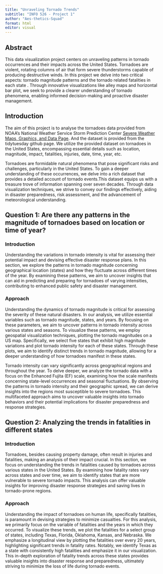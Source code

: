```yaml
---
title: "Unraveling Tornado Trends"
subtitle: "INFO 526 - Project 1"
author: "Aes-thetics-Squad"
format: html
editor: visual
---
```


## Abstract

This data visualization project centers on unraveling patterns in tornado occurrences and their impacts across the United States. Tornadoes are violent, rotating columns of air that form severe thunderstorms capable of producing destructive winds. In this project we delve into two critical aspects: tornado magnitude patterns and the tornado related fatalities in each state . Through innovative visualizations like alley maps and horizontal bar plot, we seek to provide a clearer understanding of tornado phenomena, enabling informed decision-making and proactive disaster management.

## Introduction

The aim of this project is to analyse the tornadoes data provided from NOAA's National Weather Service Storm Prediction Center [Severe Weather Maps, Graphics, and Data Page](https://www.spc.noaa.gov/wcm/#data). And the dataset is provided from the tidytuesday github page. We utilize the provided dataset on tornadoes in the United States, encompassing essential details such as location, magnitude, impact, fatalities, injuries, date, time, year, etc.

Tornadoes are formidable natural phenomena that pose significant risks and challenges, particularly in the United States. To gain a deeper understanding of these occurrences, we delve into a rich dataset that provides a detailed account of tornado events.This dataset equips us with a treasure trove of information spanning over seven decades. Through data visualization techniques, we strive to convey our findings effectively, aiding in disaster preparedness, risk assessment, and the advancement of meteorological understanding.

## Question 1: Are there any patterns in the magnitude of tornadoes based on location or time of year?

### Introduction

Understanding the variations in tornado intensity is vital for assessing their potential impact and devising effective disaster response plans. In this section, we explore the patterns in tornado magnitude concerning geographical location (states) and how they fluctuate across different times of the year. By examining these patterns, we aim to uncover insights that can aid in predicting and preparing for tornadoes of varying intensities, contributing to enhanced public safety and disaster management.

### Approach

Understanding the dynamics of tornado magnitude is critical for assessing the severity of these natural disasters. In our analysis, we utilize essential variables such as tornado magnitude, states, and years. By focusing on these parameters, we aim to uncover patterns in tornado intensity across various states and seasons. To visualize these patterns, we employ geospatial visualization techniques, plotting the tornado magnitudes on a US map. Specifically, we select five states that exhibit high magnitude variations and plot tornado intensity for each of these states. Through these plots, we aim to identify distinct trends in tornado magnitude, allowing for a deeper understanding of how tornadoes manifest in these states.

Tornado intensity can vary significantly across geographical regions and throughout the year. To delve deeper, we analyze the tornado data with a focus on the Enhanced Fujita (EF) scale, examining how the scale manifests concerning state-level occurrences and seasonal fluctuations. By observing the patterns in tornado intensity and their geographic spread, we can derive insights into the regions most susceptible to severe tornadoes. This multifaceted approach aims to uncover valuable insights into tornado behaviors and their potential implications for disaster preparedness and response strategies.

## Question 2: Analyzing the trends in fatalities in different states

### Introduction

Tornadoes, besides causing property damage, often result in injuries and fatalities, making an analysis of their impact crucial. In this section, we focus on understanding the trends in fatalities caused by tornadoes across various states in the United States. By examining how fatality rates vary across states and over time, we aim to identify states that are more vulnerable to severe tornado impacts. This analysis can offer valuable insights for improving disaster response strategies and saving lives in tornado-prone regions.

### Approach

Understanding the impact of tornadoes on human life, specifically fatalities, is paramount in devising strategies to minimize casualties. For this analysis, we primarily focus on the variable of fatalities and the years in which they occurred. To visualize these trends, we plot the fatalities for a select group of states, including Texas, Florida, Oklahoma, Kansas, and Nebraska. We emphasize a longitudinal view by plotting the fatalities over every 20 years, highlighting significant trends in fatality rates. Notably, we identify Texas as a state with consistently high fatalities and emphasize it in our visualization. This in-depth exploration of fatality trends across these states provides valuable insights into disaster response and preparedness, ultimately striving to minimize the loss of life during tornado events.

